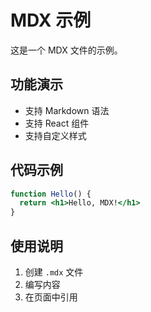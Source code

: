 # MDX 示例

这是一个 MDX 文件的示例。

## 功能演示

- 支持 Markdown 语法
- 支持 React 组件
- 支持自定义样式

## 代码示例

```jsx
function Hello() {
  return <h1>Hello, MDX!</h1>
}
```

## 使用说明

1. 创建 `.mdx` 文件
2. 编写内容
3. 在页面中引用 